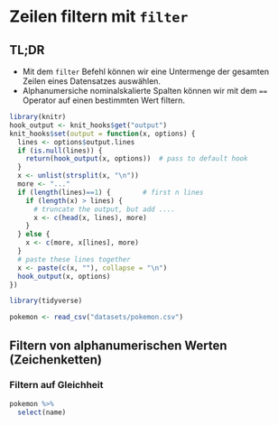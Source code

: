 # Zeilen filtern mit `filter`

## TL;DR{.unlisted .unnumbered}

- Mit dem `filter` Befehl können wir eine Untermenge der gesamten Zeilen eines Datensatzes auswählen.
- Alphanumersiche nominalskalierte Spalten können wir mit dem `==` Operator auf einen bestimmten Wert filtern.

```r
library(knitr)
hook_output <- knit_hooks$get("output")
knit_hooks$set(output = function(x, options) {
  lines <- options$output.lines
  if (is.null(lines)) {
    return(hook_output(x, options))  # pass to default hook
  }
  x <- unlist(strsplit(x, "\n"))
  more <- "..."
  if (length(lines)==1) {        # first n lines
    if (length(x) > lines) {
      # truncate the output, but add ....
      x <- c(head(x, lines), more)
    }
  } else {
    x <- c(more, x[lines], more)
  }
  # paste these lines together
  x <- paste(c(x, ""), collapse = "\n")
  hook_output(x, options)
})
``` 


```r
library(tidyverse)
```

```r
pokemon <- read_csv("datasets/pokemon.csv")
```

## Filtern von alphanumerischen Werten (Zeichenketten)

### Filtern auf Gleichheit

```r
pokemon %>%
  select(name)
```

